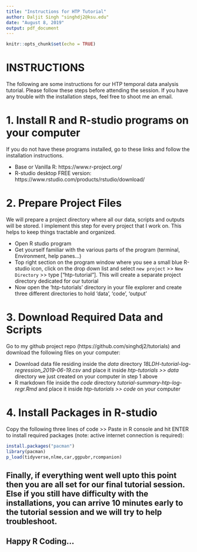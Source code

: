 ```yaml
---
title: "Instructions for HTP Tutorial"
author: Daljit Singh "singhdj2@ksu.edu"
date: "August 8, 2019"
output: pdf_document
---
```


```r
knitr::opts_chunk$set(echo = TRUE)
```

# INSTRUCTIONS  
The following are some instructions for our HTP temporal data analysis tutorial. Please follow these steps before attending the session. If you have any trouble with the installation steps, feel free to shoot me an email.

# 1. Install R and R-studio programs on your computer  
If you do not have these programs installed, go to these links and follow the installation instructions.  

- Base or Vanilla R: https://www.r-project.org/ 
- R-studio desktop FREE version: https://www.rstudio.com/products/rstudio/download/ 


# 2. Prepare Project Files 
We will prepare a project directory where all our data, scripts and outputs will be stored. I implement this step for every project that I work on. This helps to keep things tractable and organized. 

- Open R studio program
- Get yourself familiar with the various parts of the program (terminal, Environment, help panes...)
- Top right section on the program window where you see a small blue R-studio icon, click on the drop down list and select `new project` >> `New Directory` >> type ["htp-tutorial"]. This will create a separate project directory dedicated for our tutorial
- Now open the 'htp-tutorials' directory in your file explorer and create three different directories to hold 'data', 'code', 'output' 



# 3. Download Required Data and Scripts
Go to my github project repo (https://github.com/singhdj2/tutorials) and download the following files on your computer:  

- Download data file residing inside the *data* directory *18LDH-tutorial-log-regression_2019-06-19.csv* and place it inside *htp-tutorials >> data* directory we just created on your computer in step 1 above 
- R markdown file inside the *code* directory *tutorial-summary-htp-log-regr.Rmd* and place it inside *htp-tutorials >> code* on your computer 


# 4. Install Packages in R-studio
Copy the following three lines of code >> Paste in R console and hit ENTER to install required packages (note: active internet connection is required): 
``` r
install.packages("pacman")
library(pacman)
p_load(tidyverse,nlme,car,ggpubr,rcompanion)
```

## Finally, if everything went well upto this point then you are all set for our final tutorial session. Else if you still have difficulty with the installations, you can arrive 10 minutes early to the tutorial session and we will try to help troubleshoot. 

## Happy R Coding...





